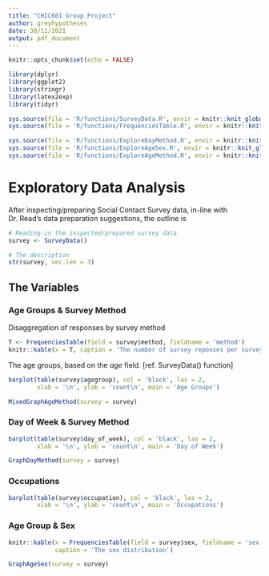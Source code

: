 ```yaml
---
title: "CHIC601 Group Project"
author: greyhypotheses
date: 30/11/2021
output: pdf_document
---
```




<!--- global Settings --->
```r
knitr::opts_chunk$set(echo = FALSE)
```

<!--- libraries --->
```r
library(dplyr)
library(ggplot2)
library(stringr)
library(latex2exp)
library(tidyr)
```


<!--- External Functions
The set of [custom] external functions used by this document.
--->
```r
sys.source(file = 'R/functions/SurveyData.R', envir = knitr::knit_global())
sys.source(file = 'R/functions/FrequenciesTable.R', envir = knitr::knit_global())

sys.source(file = 'R/functions/ExploreDayMethod.R', envir = knitr::knit_global())
sys.source(file = 'R/functions/ExploreAgeSex.R', envir = knitr::knit_global())
sys.source(file = 'R/functions/ExploreAgeMethod.R', envir = knitr::knit_global())
```


# Exploratory Data Analysis

After inspecting/preparing Social Contact Survey data, in-line with Dr. Read's data preparation suggestions, the outline is

\small
```r
# Reading-in the inspected/prepared survey data
survey <- SurveyData()

# The description
str(survey, vec.len = 3)
```
\normalsize

\pagebreak

## The Variables

### Age Groups & Survey Method

Disaggregation of responses by survey method

\small
```r
T <- FrequenciesTable(field = survey$method, fieldname = 'method')
knitr::kable(x = T, caption = 'The number of survey reponses per survey method')
```
\normalsize

The age groups, based on the *age* field. [ref. SurveyData() function]
```r
barplot(table(survey$agegroup), col = 'black', las = 2,
        xlab = '\n', ylab = 'count\n', main = 'Age Groups')
```

\vspace{10pt}

```r
MixedGraphAgeMethod(survey = survey)
```

\vspace{10pt}


\pagebreak

### Day of Week & Survey Method

```r
barplot(table(survey$day_of_week), col = 'black', las = 2,
        xlab = '\n', ylab = 'count\n', main = 'Day of Week')
```

\vspace{10pt}

```r
GraphDayMethod(survey = survey)
```



\pagebreak

### Occupations

```r
barplot(table(survey$occupation), col = 'black', las = 2,
        xlab = '\n', ylab = 'count\n', main = 'Occupations')
```



\pagebreak

### Age Group & Sex

```r
knitr::kable(x = FrequenciesTable(field = survey$sex, fieldname = 'sex'),
             caption = 'The sex distribution')
```

```r
GraphAgeSex(survey = survey)
```
